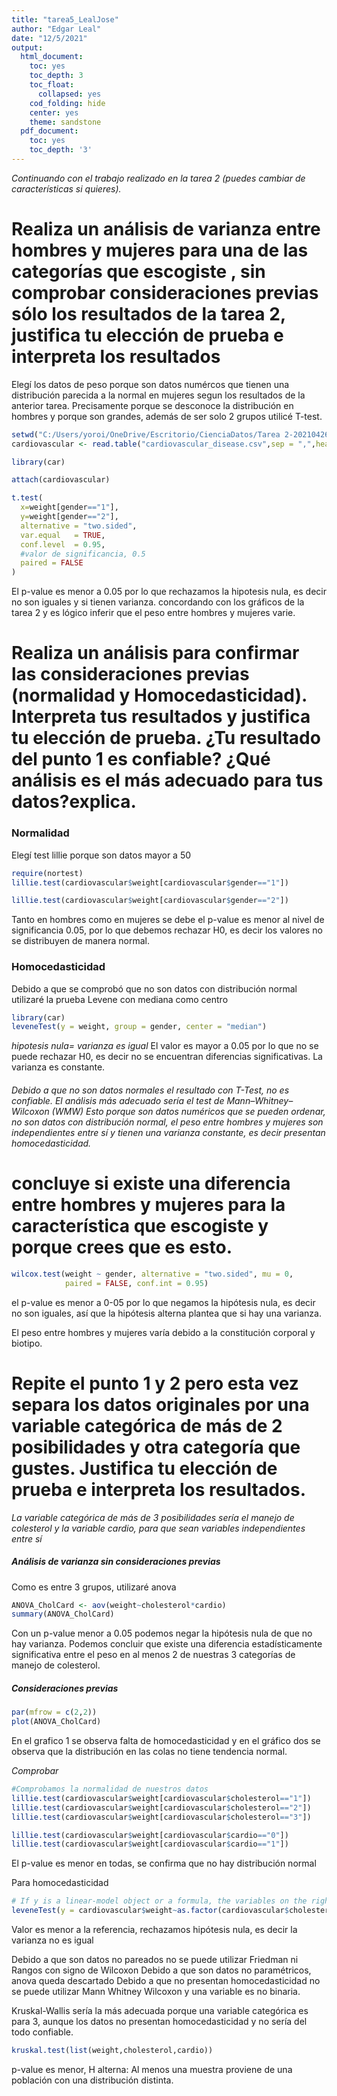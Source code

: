 ---
title: "tarea5_LealJose"
author: "Edgar Leal"
date: "12/5/2021"
output:
  html_document:
    toc: yes
    toc_depth: 3
    toc_float:
      collapsed: yes
    cod_folding: hide
    center: yes
    theme: sandstone
  pdf_document:
    toc: yes
    toc_depth: '3'
---

*Continuando con el trabajo realizado en la tarea 2 (puedes cambiar de características si quieres).*

# Realiza un análisis de varianza entre hombres y mujeres para una de las categorías que escogiste , sin comprobar consideraciones previas sólo los resultados de la tarea 2,  justifica tu elección de prueba e interpreta los resultados


Elegí los datos de peso porque son datos numércos  que tienen una distribución parecida a la normal en mujeres segun los resultados de la anterior tarea.
Precisamente porque se desconoce la distribución en hombres y porque son grandes, además de ser solo 2 grupos utilicé T-test.


```{r}
setwd("C:/Users/yoroi/OneDrive/Escritorio/CienciaDatos/Tarea 2-20210426")
cardiovascular <- read.table("cardiovascular_disease.csv",sep = ",",header = T)

```



```{r}
library(car)
```


```{r}
attach(cardiovascular)
```


```{r}
t.test(
  x=weight[gender=="1"],
  y=weight[gender=="2"],
  alternative = "two.sided",
  var.equal   = TRUE,
  conf.level  = 0.95,
  #valor de significancia, 0.5
  paired = FALSE
)
```

El p-value es menor a 0.05 por lo que rechazamos la hipotesis nula, es decir no son iguales y si tienen varianza. concordando con los gráficos de la tarea 2 y es lógico inferir que el peso entre hombres y mujeres varie.

# Realiza un análisis para confirmar las consideraciones previas (normalidad y Homocedasticidad). Interpreta tus resultados y justifica tu elección de prueba. ¿Tu resultado del punto 1 es confiable? ¿Qué análisis es el más adecuado para tus datos?explica.

### Normalidad

Elegí test lillie porque son datos mayor a 50

```{r}
require(nortest)
lillie.test(cardiovascular$weight[cardiovascular$gender=="1"])

lillie.test(cardiovascular$weight[cardiovascular$gender=="2"])
```

Tanto en hombres como en mujeres se debe el p-value es menor al nivel de significancia 0.05, por lo que debemos rechazar H0, es decir los valores no se distribuyen de manera normal.


### Homocedasticidad

Debido a que se comprobó que no son datos con distribución normal utilizaré la prueba Levene con mediana como centro

```{r}
library(car)
leveneTest(y = weight, group = gender, center = "median")
```

*hipotesis nula= varianza es igual*
El valor es mayor a 0.05 por lo que no se puede rechazar H0, es decir no se encuentran diferencias significativas. La varianza es constante.

###### Debido a que no son datos normales el resultado con T-Test, no es confiable. El análisis más adecuado sería el test de Mann–Whitney–Wilcoxon (WMW) Esto porque son datos numéricos que se pueden ordenar, no son datos con distribución normal, el peso entre hombres y mujeres son independientes entre sí y tienen una varianza constante, es decir presentan homocedasticidad.

# concluye si existe una diferencia entre hombres y mujeres para la característica que escogiste y porque crees que es esto.

```{r}
wilcox.test(weight ~ gender, alternative = "two.sided", mu = 0,
            paired = FALSE, conf.int = 0.95)
```


el p-value es menor a 0-05 por lo que negamos la hipótesis nula, es decir no son iguales, así que la hipótesis alterna plantea que si hay una varianza.

El peso entre hombres y mujeres varía debido a la constitución corporal y biotipo.


# Repite el punto 1 y 2 pero esta vez separa los datos originales por una variable categórica de más de 2 posibilidades y otra categoría que gustes. Justifica tu elección de prueba e interpreta los resultados.

*La variable categórica de más de 3 posibilidades sería el manejo de colesterol y la variable cardio, para que sean variables independientes entre sí* 

##### Análisis de varianza sin consideraciones previas
Como es entre 3 grupos, utilizaré anova
```{r}
ANOVA_CholCard <- aov(weight~cholesterol*cardio)
summary(ANOVA_CholCard)
```


Con un p-value menor a 0.05 podemos negar la hipótesis nula de que no hay varianza. Podemos concluir que existe una diferencia estadísticamente significativa entre el peso en al menos 2 de nuestras 3 categorías de manejo de colesterol.

##### Consideraciones previas

```{r}
par(mfrow = c(2,2))
plot(ANOVA_CholCard)
```


En el grafico 1 se observa falta de homocedasticidad y en el gráfico dos se observa que la distribución en las colas no tiene tendencia normal.

*Comprobar*
```{r}
#Comprobamos la normalidad de nuestros datos
lillie.test(cardiovascular$weight[cardiovascular$cholesterol=="1"])
lillie.test(cardiovascular$weight[cardiovascular$cholesterol=="2"])
lillie.test(cardiovascular$weight[cardiovascular$cholesterol=="3"])

lillie.test(cardiovascular$weight[cardiovascular$cardio=="0"])
lillie.test(cardiovascular$weight[cardiovascular$cardio=="1"])

```
El p-value es menor en todas, se confirma que no hay distribución normal

Para homocedasticidad 


```{r}
# If y is a linear-model object or a formula, the variables on the right-hand-side of the model must all be factors and must be completely crossed.
leveneTest(y = cardiovascular$weight~as.factor(cardiovascular$cholesterol)*as.factor(cardiovascular$cardio))
```

Valor es menor a la referencia, rechazamos hipótesis nula, es decir la varianza no es igual

Debido a que son datos no pareados no se puede utilizar Friedman ni Rangos con signo de Wilcoxon
Debido a que son datos no paramétricos, anova queda descartado
Debido a que no presentan homocedasticidad no se puede utilizar Mann Whitney Wilcoxon y una variable es no binaria.

Kruskal-Wallis sería la más adecuada  porque una variable categórica es para 3, aunque los datos no presentan homocedasticidad y no sería del todo confiable.


```{r}

kruskal.test(list(weight,cholesterol,cardio))


```
p-value es menor, H alterna: Al menos una muestra proviene de una población con una distribución distinta.
